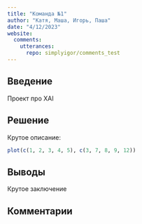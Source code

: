 ```yaml
---
title: "Команда №1"
author: "Катя, Маша, Игорь, Паша"
date: "4/12/2023"
website:
  comments: 
    utterances:
      repo: simplyigor/comments_test
---
```


## Введение 

Проект про XAI

## Решение 

Крутое описание:

```r
plot(c(1, 2, 3, 4, 5), c(3, 7, 8, 9, 12))
```

## Выводы

Крутое заключение

## Комментарии

<script src="https://giscus.app/client.js"
        data-repo="simplyigor/comments_test"
        data-repo-id="R_kgDOJlj_gw"
        data-category="Announcements"
        data-category-id="DIC_kwDOJlj_g84CWoYN"
        data-mapping="url"
        data-strict="0"
        data-reactions-enabled="1"
        data-emit-metadata="0"
        data-input-position="bottom"
        data-theme="light"
        data-lang="ru"
        crossorigin="anonymous"
        async>
</script>
